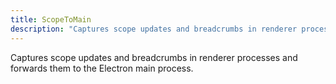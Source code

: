 ```yaml
---
title: ScopeToMain
description: "Captures scope updates and breadcrumbs in renderer processes and forwards them to the Electron main process. (default)"
---
```


Captures scope updates and breadcrumbs in renderer processes and forwards them to the Electron main process.
